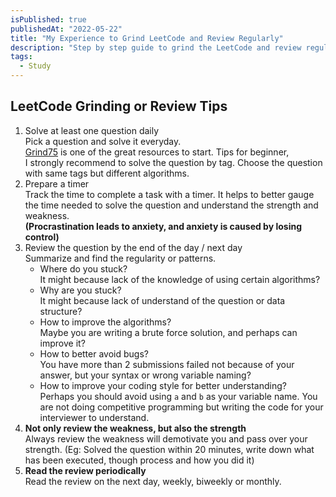 ```yaml
---
isPublished: true
publishedAt: "2022-05-22"
title: "My Experience to Grind LeetCode and Review Regularly"
description: "Step by step guide to grind the LeetCode and review regularly to understand the strength and weakness."
tags:
  - Study
---
```


## LeetCode Grinding or Review Tips

1. Solve at least one question daily
   <br />
   Pick a question and solve it everyday.
   <br />
   [Grind75](https://www.techinterviewhandbook.org/grind75) is one of the great resources
   to start.
   <Callout emoji="📣">
     Tips for beginner,
     <br />I strongly recommend to solve the question by tag. Choose the question
     with same tags but different algorithms.
   </Callout>
2. Prepare a timer
   <br />
   Track the time to complete a task with a timer. It helps to better gauge the time
   needed to solve the question and understand the strength and weakness.
   <br />
   **(Procrastination leads to anxiety, and anxiety is caused by losing control)**
3. Review the question by the end of the day / next day
   <br />
   Summarize and find the regularity or patterns.
   <br />
   - Where do you stuck? 
     <br />
     It might because lack of the knowledge of using certain algorithms?
   - Why are you stuck?
     <br />
     It might because lack of understand of the question or data structure?
   - How to improve the algorithms?
     <br />
     Maybe you are writing a brute force solution, and perhaps can improve it?
   - How to better avoid bugs?
     <br />
     You have more than 2 submissions failed not because of your answer, but your syntax or wrong variable naming?
   - How to improve your coding style for better understanding?
     <br />
     Perhaps you should avoid using `a` and `b` as your variable name. You are not doing competitive programming but writing the code for your interviewer to understand.
4. **Not only review the weakness, but also the strength**
   <br />
   Always review the weakness will demotivate you and pass over your strength.
   (Eg: Solved the question within 20 minutes, write down what has been executed, though process and how you did it)
5. **Read the review periodically**
   <br />
   Read the review on the next day, weekly, biweekly or monthly.
